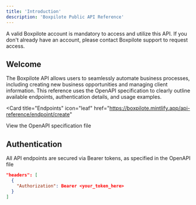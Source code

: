 ```yaml
---
title: 'Introduction'
description: 'Boxpilote Public API Reference'
---
```


<Note>
 A valid Boxpilote account is mandatory to access and utilize this API. If you don't already have an account, please contact Boxpilote support to request access.
</Note>

## Welcome

The Boxpilote API allows users to seamlessly automate business processes, including creating new business opportunities and managing client information. This reference uses the OpenAPI specification to clearly outline available endpoints, authentication details, and usage examples.

<Card
  title="Endpoints"
  icon="leaf"
  href="https://boxpilote.mintlify.app/api-reference/endpoint/create"
>
  View the OpenAPI specification file
</Card>

## Authentication

All API endpoints are secured via Bearer tokens, as specified in the OpenAPI file

```json
"headers": [
  {
    "Authorization": Bearer <your_token_here>
  }
]
```
